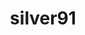 ---
#code4ever
status : true

#Main Profile Start
username: silver91

title: silver91
description: Compiling is the best excuse
job: Gameplay Programmer

#PFP
img: https://i.imgur.com/b5JJcQ6.png

# Bio
project: My main role in KBVE is Unity Developer. Anyway my main job is to complain why something is not working and why my console is red most of the time. So It is not a bug it is a feature. Programming can be fun sometimes but sometimes it is as like sex. One mistake and you will have to support it for the rest of your life. Remember if it compiles ship it!
#Socials
github: https://github.com/zanerage
website: https://mario-gamedev.com/
#Position
position: Unity Developer
admin: false
moderator: false
vip: true
gfx: false
dev: true
langs:
- c#
- php
tags:
- team
---